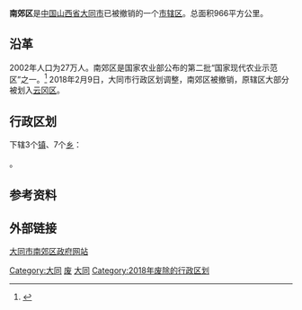 {{Infobox China County}}

'''南郊区'''是[[中国|中国]][[山西省|山西省]][[大同市|大同市]]已被撤销的一个[[市辖区|市辖区]]。总面积966平方公里。

== 沿革 ==
2002年人口为27万人。南郊区是国家农业部公布的第二批“国家现代农业示范区”之一。<ref>{{cite news|title=第二批“国家现代农业示范区”名单出炉|url=http://www.dtnews.cn/html/news/dt/2012/0212/27797.html|accessdate=2012-02-13|newspaper=大同日报|date=2012-02-12|deadurl=yes|archiveurl=https://web.archive.org/web/20140831051831/http://www.dtnews.cn/html/news/dt/2012/0212/27797.html|archivedate=2014-08-31}}</ref> 2018年2月9日，大同市行政区划调整，南郊区被撤销，原辖区大部分被划入[[云冈区|云冈区]]。

== 行政区划 ==
{{PAGENAMEBASE}}下辖3个[[行政建制镇|镇]]、7个[[乡_(中华人民共和国)|乡]]：

{{PRC admin/children|14/02/11}}。

== 参考资料 ==
{{reflist}}

== 外部链接 ==
[https://web.archive.org/web/20060406140945/http://www.dtnj.gov.cn/ 大同市南郊区政府网站]
{{山西小作品}}

{{大同市南郊区行政区划}}
{{山西行政区划}}
[[Category:大同|Category:大同]]
[[Category:山西市辖区|废]]
[[Category:山西已撤消的市辖区|大同]]
[[Category:2018年废除的行政区划|Category:2018年废除的行政区划]]